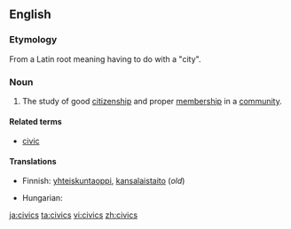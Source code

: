 ==English==

===Etymology===
From a Latin root meaning having to do with a "city".

===Noun===
{{infl|en|noun}}

# The study of good [[citizenship]] and proper [[membership]] in a [[community]].

====Related terms====
* [[civic]]

====Translations====
{{trans-top|the study of good citizenship and proper membership in a community}}
* Finnish: [[yhteiskuntaoppi]], [[kansalaistaito]] (''old'')
{{trans-mid}}
* Hungarian: {{t|hu|állampolgári ismeretek}}
{{trans-bottom}}

[[ja:civics]]
[[ta:civics]]
[[vi:civics]]
[[zh:civics]]